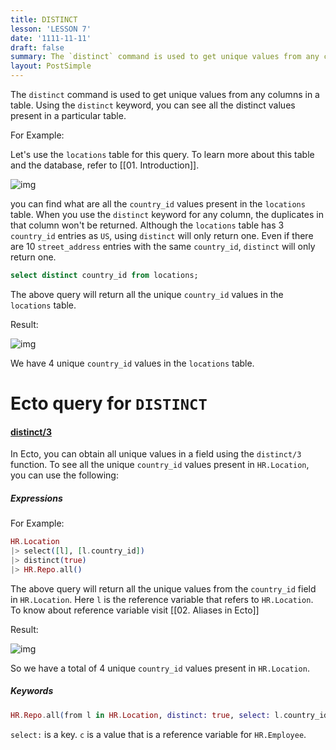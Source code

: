 ```yaml
---
title: DISTINCT
lesson: 'LESSON 7'
date: '1111-11-11'
draft: false
summary: The `distinct` command is used to get unique values from any columns in a table.
layout: PostSimple
---
```


The `distinct` command is used to get unique values from any columns in a table. Using the `distinct` keyword, you can see all the distinct values present in a particular table. 

For Example:

Let's use the `locations` table for this query. To learn more about this table and the database, refer to [[01. Introduction]].

![img](/static/images/Pastedimage20231108164532.png)

 you can find what are all the `country_id` values present in the `locations` table. When you use the `distinct` keyword for any column, the duplicates in that column won't be returned.  Although the `locations` table has 3 `country_id` entries as `US`, using `distinct` will only return one. Even if there are 10 `street_address` entries with the same `country_id`, `distinct` will only return one.

``` SQL
select distinct country_id from locations;
```

The above query will return all the unique `country_id` values in the `locations` table.

Result:

![img](/static/images/Pastedimage20231116223140.png)

We have 4 unique `country_id` values in the `locations` table.

# Ecto query for `DISTINCT`

#### [distinct/3](https://hexdocs.pm/ecto/Ecto.Query.html#distinct/3)

In Ecto, you can obtain all unique values in a field using the `distinct/3` function. To see all the unique `country_id` values present in `HR.Location`, you can use the following:

##### Expressions

For Example:

``` Elixir
HR.Location 
|> select([l], [l.country_id]) 
|> distinct(true) 
|> HR.Repo.all()
```

The above query will return all the unique values from the `country_id` field in `HR.Location`. Here `l` is the reference variable that refers to `HR.Location`. To know about reference variable visit [[02. Aliases in Ecto]] 


Result:

![img](/static/images/Pastedimage20231116223313.png)

So we have a total of 4 unique `country_id` values present in `HR.Location`.

##### Keywords

```Elixir
HR.Repo.all(from l in HR.Location, distinct: true, select: l.country_id)
```

`select:` is a key. `c` is a value that is a reference variable for `HR.Employee`. 